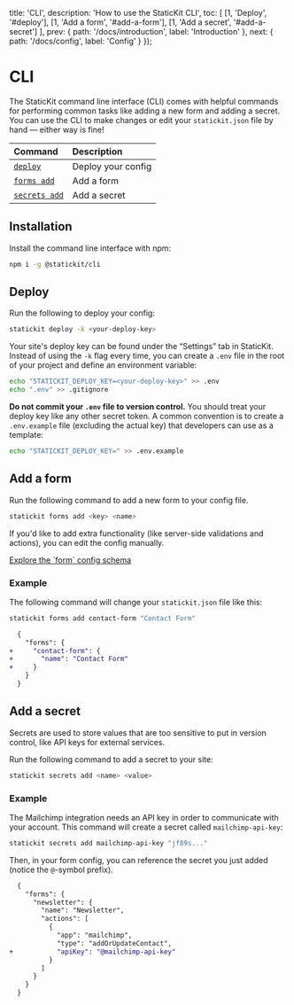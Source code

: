 
  title: 'CLI',
  description: 'How to use the StaticKit CLI',
  toc: [
    [1, 'Deploy', '#deploy'],
    [1, 'Add a form', '#add-a-form'],
    [1, 'Add a secret', '#add-a-secret']
  ],
  prev: {
    path: '/docs/introduction',
    label: 'Introduction'
  },
  next: {
    path: '/docs/config',
    label: 'Config'
  }
});

# CLI

The StaticKit command line interface (CLI) comes with helpful commands for performing common tasks like adding a new form and adding a secret. You can use the CLI to make changes or edit your `statickit.json` file by hand — either way is fine!

| Command                                              | Description                   |
| :--------------------------------------------------- | :---------------------------- |
| [`deploy`](#deploy)                                  | Deploy your config            |
| [`forms add`](#add-a-form)                           | Add a form                    |
| [`secrets add`](#add-a-secret)                       | Add a secret                  |

## Installation

Install the command line interface with npm:

```bash
npm i -g @statickit/cli
```

## Deploy

Run the following to deploy your config:

```bash
statickit deploy -k <your-deploy-key>
```

Your site's deploy key can be found under the &ldquo;Settings&rdquo; tab in StaticKit. Instead of using the `-k` flag every time, you can create a `.env` file in the root of your project and define an environment variable:

```bash
echo "STATICKIT_DEPLOY_KEY=<your-deploy-key>" >> .env
echo ".env" >> .gitignore
```

**Do not commit your `.env` file to version control.** You should treat your deploy key like any other secret token. A common convention is to create a `.env.example` file (excluding the actual key) that developers can use as a template:

```bash
echo "STATICKIT_DEPLOY_KEY=" >> .env.example
```


## Add a form

Run the following command to add a new form to your config file.

```bash
statickit forms add <key> <name>
```

If you'd like to add extra functionality (like server-side validations and actions), you can edit the config manually.

<ArrowItem>
  <a href="/docs/config/forms" className="font-semibold text-indigo-600">Explore the `form` config schema</a>
</ArrowItem>

### Example 

The following command will change your `statickit.json` file like this:

```bash
statickit forms add contact-form "Contact Form"
```

```diff
  {
    "forms": {
+     "contact-form": {
+       "name": "Contact Form"
+     }
    }
  }
```

## Add a secret

Secrets are used to store values that are too sensitive to put in version control, like API keys for external services.

Run the following command to add a secret to your site:

```bash
statickit secrets add <name> <value>
```

### Example

The Mailchimp integration needs an API key in order to communicate with your account. This command will create a secret called `mailchimp-api-key`:

```bash
statickit secrets add mailchimp-api-key "jf89s..."
```

Then, in your form config, you can reference the secret you just added (notice the `@`-symbol prefix).

```diff
  {
    "forms": {
      "newsletter": {
        "name": "Newsletter",
        "actions": [
          {
            "app": "mailchimp",
            "type": "addOrUpdateContact",
+           "apiKey": "@mailchimp-api-key"
          }
        ]
      }
    }
  }
```
